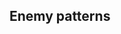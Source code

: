 ==Enemy patterns==
{{Section}}
{{Map/Image|
{{Map/ImageNode|Start|x=72|y=201}}
{{Map/ImageNode|A|x=130|y=82}}
{{Map/ImageNode|B|x=163|y=200}}
{{Map/ImageNode|C|x=189|y=136}}
{{Map/ImageNode|D|x=190|y=247}}
{{Map/ImageNode|E|x=267|y=297}}
{{Map/ImageNode|F|x=276|y=99}}
{{Map/ImageNode|G|x=311|y=171}}
{{Map/ImageNode|H|x=342|y=221}}
{{Map/ImageNode|I|x=369|y=264}}
{{Map/ImageNode|J|x=412|y=131}}
{{Map/ImageNode|K|x=449|y=264}}
{{Map/ImageNode|L|x=478|y=183}}
{{Map/ImageNode|M|x=511|y=95}}
{{Map/ImageNode|N|x=517|y=226}}
{{Map/ImageNode|O|x=569|y=298}}
{{Map/ImageNode|P|x=615|y=164}}
}}
<div class="scrollable" style="width:800px;max-height:400px;overflow:auto;">
{{Map/Nodes|name=
|A
|Resource
|Bucket
|1
}}
{{Map/Nodes|name=敵前衛巡洋艦戦隊
|B
|Normal/BaseXP
|{{Formation|Line Ahead}}{{Formation|Double Line}}
|120
|Heavy Cruiser Ri-Class/Elite
|Heavy Cruiser Ri-Class
|Heavy Cruiser Ri-Class
|Light Cruiser Ho-Class
|Destroyer I-Class
|Destroyer I-Class
|-
|B
|Normal/BaseXP
|{{Formation|Line Ahead}}{{Formation|Double Line}}
|140
|Heavy Cruiser Ri-Class/Elite
|Heavy Cruiser Ri-Class/Elite
|Heavy Cruiser Ri-Class
|Destroyer Ro-Class/Late Model
|Destroyer Ro-Class
|Destroyer Ro-Class
|-
|B
|Normal/BaseXP
|{{Formation|Line Ahead}}{{Formation|Double Line}}
|160
|Heavy Cruiser Ri-Class/Elite
|Heavy Cruiser Ri-Class/Elite
|Heavy Cruiser Ri-Class
|Light Cruiser He-Class
|Destroyer Ro-Class/Late Model
|Destroyer Ro-Class/Late Model
|-
|B
|Normal/BaseXP
|{{Formation|Line Ahead}}{{Formation|Double Line}}
|180
|Heavy Cruiser Ri-Class/Elite
|Heavy Cruiser Ri-Class/Elite
|Heavy Cruiser Ri-Class/Elite
|Light Cruiser He-Class/Elite
|Destroyer Ro-Class/Late Model
|Destroyer Ro-Class/Late Model
}}
{{Map/Nodes|name=
|C
|Storm
|Fuel
|?%
}}
{{Map/Nodes|name=
|D
|Resource
|Fuel
|?
}}
{{Map/Nodes|name=敵侵攻高速軽快部隊
|E
|Normal/BaseXP
|{{Formation|Line Ahead}}{{Formation|Double Line}}
|100
|Light Cruiser Ho-Class/Elite
|Destroyer Ro-Class/Late Model
|Destroyer Ro-Class
|Destroyer Ro-Class
|Destroyer Ro-Class
|-
|E
|Normal/BaseXP
|{{Formation|Line Ahead}}{{Formation|Double Line}}
|120
|Light Cruiser Ho-Class/Elite
|Destroyer Ro-Class/Late Model
|Destroyer Ro-Class
|Destroyer Ro-Class
|Destroyer Ro-Class
|Destroyer Ro-Class
|-
|E
|Normal/BaseXP
|{{Formation|Line Ahead}}{{Formation|Double Line}}
|130
|Light Cruiser Ho-Class/Elite
|Destroyer Ro-Class/Late Model
|Destroyer Ro-Class/Late Model
|Destroyer Ro-Class
|Destroyer Ro-Class
|Destroyer Ro-Class
|-
|E
|Normal/BaseXP
|{{Formation|Line Ahead}}{{Formation|Double Line}}
|140
|Heavy Cruiser Ri-Class/Elite
|Light Cruiser Ho-Class/Elite
|Destroyer Ro-Class/Late Model
|Destroyer Ro-Class/Late Model
|Destroyer Ro-Class
|Destroyer Ro-Class
|-
|E
|Normal/BaseXP
|{{Formation|Line Ahead}}
|160
|Heavy Cruiser Ri-Class/Elite
|Light Cruiser Ho-Class/Elite
|Destroyer Ro-Class/Late Model
|Destroyer Ro-Class/Late Model
|Destroyer Ro-Class/Late Model
|Destroyer Ro-Class/Late Model
}}
{{Map/Nodes|name=前衛機動部隊
|F
|Normal/BaseXP
|{{Formation|Diamond}}
|130
|Light Carrier Nu-Class/Elite
|Light Carrier Nu-Class
|Heavy Cruiser Ri-Class
|Destroyer Ro-Class
|Destroyer Ro-Class
|Destroyer Ro-Class
|-
|F
|Normal/BaseXP
|{{Formation|Diamond}}
|140
|Light Carrier Nu-Class/Elite
|Light Carrier Nu-Class/Elite
|Heavy Cruiser Ri-Class
|Destroyer Ro-Class
|Destroyer Ro-Class
|Destroyer Ro-Class
|-
|F
|Normal/BaseXP
|{{Formation|Diamond}}
|150
|Light Carrier Nu-Class/Elite
|Light Carrier Nu-Class/Elite
|Heavy Cruiser Ri-Class
|Destroyer Ro-Class/Late Model
|Destroyer Ro-Class
|Destroyer Ro-Class
|-
|F
|Normal/BaseXP
|{{Formation|Diamond}}
|160
|Light Carrier Nu-Class/Elite
|Light Carrier Nu-Class/Elite
|Heavy Cruiser Ri-Class/Elite
|Destroyer Ro-Class/Late Model
|Destroyer Ro-Class
|Destroyer Ro-Class
|-
|F
|Normal/BaseXP
|{{Formation|Diamond}}
|180
|Light Carrier Nu-Class/Elite
|Light Carrier Nu-Class/Elite
|Heavy Cruiser Ri-Class/Elite
|Light Cruiser Ho-Class/Elite
|Destroyer Ro-Class/Late Model
|Destroyer Ro-Class/Late Model
|-
|F
|Normal/BaseXP
|{{Formation|Diamond}}
|190
|Light Carrier Nu-Class/Flagship
|Light Carrier Nu-Class/Elite
|Heavy Cruiser Ri-Class/Elite
|Light Cruiser Ho-Class/Elite
|Destroyer Ro-Class/Late Model
|Destroyer Ro-Class/Late Model
}}
{{Map/Nodes|name=
|G
|Resource
|Devmat
|1
}}
{{Map/Nodes|name=
|H
|Empty
}}
{{Map/Nodes|name=敵精鋭水雷戦隊
|I
|Normal/BaseXP
|{{Formation|Line Ahead}}
|100
|Light Cruiser He-Class/Elite
|Destroyer Ro-Class/Late Model
|Destroyer I-Class
|Destroyer I-Class
|Destroyer I-Class
|Destroyer I-Class
|-
|I
|Normal/BaseXP
|{{Formation|Line Ahead}}{{Formation|Double Line}}
|110
|Light Cruiser He-Class/Elite
|Destroyer Ro-Class/Late Model
|Destroyer Ro-Class/Late Model
|Destroyer I-Class
|Destroyer I-Class
|Destroyer I-Class
|-
|I
|Normal/BaseXP
|{{Formation|Line Ahead}}{{Formation|Double Line}}
|120
|Light Cruiser He-Class/Elite
|Destroyer Ro-Class/Late Model
|Destroyer Ro-Class/Late Model
|Destroyer I-Class/Late Model
|Destroyer I-Class
|Destroyer I-Class
|-
|I
|Normal/BaseXP
|{{Formation|Line Ahead}}{{Formation|Double Line}}
|140
|Light Cruiser He-Class/Elite
|Destroyer Ro-Class/Late Model
|Destroyer Ro-Class/Late Model
|Destroyer I-Class/Late Model
|Destroyer I-Class/Late Model
|Destroyer I-Class/Late Model
|-
|I
|Normal/BaseXP
|{{Formation|Double Line}}
|140
|Light Cruiser He-Class/Flagship
|Destroyer Ro-Class/Late Model
|Destroyer Ro-Class/Late Model
|Destroyer I-Class/Late Model
|Destroyer I-Class/Late Model
|Destroyer I-Class/Late Model
|-
|I
|Normal/BaseXP
|{{Formation|Line Ahead}}
|150
|Light Cruiser He-Class/Flagship
|Destroyer Ro-Class/Late Model
|Destroyer Ro-Class/Late Model
|Destroyer I-Class/Late Model
|Destroyer I-Class/Late Model
|Destroyer I-Class/Late Model
}}
{{Map/Nodes|name=
|J
|Empty
}}
{{Map/Nodes|name=
|K
|Empty
}}
{{Map/Nodes|name=敵機動部隊 B群
|L
|Normal/BaseXP
|{{Formation|Diamond}}
|170
|Standard Carrier Wo-Class/Elite
|Standard Carrier Wo-Class/Elite
|Heavy Cruiser Ri-Class/Elite
|Destroyer Ro-Class/Late Model
|Destroyer Ro-Class
|Destroyer Ro-Class
|-
|L
|Normal/BaseXP
|{{Formation|Diamond}}
|190
|Standard Carrier Wo-Class/Flagship
|Standard Carrier Wo-Class/Elite
|Heavy Cruiser Ri-Class/Elite
|Destroyer Ro-Class/Late Model
|Destroyer Ro-Class
|Destroyer Ro-Class
|-
|L
|Normal/BaseXP
|{{Formation|Diamond}}
|210
|Standard Carrier Wo-Class/Flagship
|Standard Carrier Wo-Class/Elite
|Heavy Cruiser Ri-Class/Elite
|Light Cruiser Ho-Class/Elite
|Destroyer Ro-Class/Late Model
|Destroyer Ro-Class/Late Model
|-
|L
|Normal/BaseXP
|{{Formation|Diamond}}
|220
|Standard Carrier Wo-Class/Flagship
|Standard Carrier Wo-Class/Flagship
|Heavy Cruiser Ri-Class/Elite
|Light Cruiser Ho-Class/Elite
|Destroyer Ro-Class/Late Model
|Destroyer Ro-Class/Late Model
|-
|L
|Normal/BaseXP
|{{Formation|Diamond}}
|230
|Standard Carrier Wo-Class/Flagship
|Standard Carrier Wo-Class/Flagship
|Heavy Cruiser Ri-Class/Flagship
|Light Cruiser Ho-Class/Elite
|Destroyer Ro-Class/Late Model
|Destroyer Ro-Class/Late Model
|-
|L
|Normal/BaseXP
|{{Formation|Diamond}}
|250
|Standard Carrier Wo-Class/Flagship
|Standard Carrier Wo-Class/Flagship
|Heavy Cruiser Ri-Class/Flagship
|Light Cruiser Ho-Class/Flagship
|Destroyer Ro-Class/Late Model
|Destroyer Ro-Class/Late Model
}}

{{Map/Nodes|name=敵機動部隊A群
|M
|Normal/BaseXP
|{{Formation|Diamond}}
|180
|Standard Carrier Wo-Class/Elite
|Standard Carrier Wo-Class/Elite
|Battleship Ru-Class/Elite
|Destroyer Ro-Class/Late Model
|Destroyer Ro-Class
|Destroyer Ro-Class
|-
|M
|Normal/BaseXP
|{{Formation|Diamond}}
|200
|Standard Carrier Wo-Class/Flagship
|Standard Carrier Wo-Class/Elite
|Battleship Ru-Class/Elite
|Destroyer Ro-Class/Late Model
|Destroyer Ro-Class
|Destroyer Ro-Class
|-
|M
|Normal/BaseXP
|{{Formation|Diamond}}
|220
|Standard Carrier Wo-Class/Flagship
|Standard Carrier Wo-Class/Elite
|Battleship Ru-Class/Elite
|Light Cruiser He-Class/Elite
|Destroyer Ro-Class/Late Model
|Destroyer Ro-Class/Late Model
|-
|M
|Normal/BaseXP
|{{Formation|Diamond}}
|240
|Standard Carrier Wo-Class/Flagship
|Standard Carrier Wo-Class/Flagship
|Battleship Ru-Class/Elite
|Light Cruiser He-Class/Elite
|Destroyer Ro-Class/Late Model
|Destroyer Ro-Class/Late Model
|-
|M
|Normal/BaseXP
|{{Formation|Diamond}}
|260
|Standard Carrier Wo-Class/Flagship
|Standard Carrier Wo-Class/Flagship
|Battleship Ru-Class/Flagship
|Light Cruiser He-Class/Elite
|Destroyer Ro-Class/Late Model
|Destroyer Ro-Class/Late Model
|-
|M
|Normal/BaseXP
|{{Formation|Diamond}}
|280
|Standard Carrier Wo-Class/Flagship
|Standard Carrier Wo-Class/Flagship
|Battleship Ru-Class/Flagship
|Light Cruiser He-Class/Flagship
|Destroyer Ro-Class/Late Model
|Destroyer Ro-Class/Late Model
}}
{{Map/Nodes|name=
|N
|Resource
|Ammo
|?
}}
{{Map/Nodes|name=
|O
|Empty
}}
{{Map/Nodes|name=敵侵攻中核水上打撃部隊
|P
|Boss/BaseXP
|{{Formation|Line Ahead}}
|360
|Battleship Ru-Class/Elite
|Battleship Ru-Class/Elite
|Battleship Ru-Class/Elite
|Light Cruiser Ho-Class/Elite
|Destroyer Ro-Class/Late Model
|Destroyer Ro-Class/Late Model
|-
|P
|Boss/BaseXP
|{{Formation|Line Ahead}}
|370
|Battleship Ru-Class/Flagship
|Battleship Ru-Class/Elite
|Battleship Ru-Class/Elite
|Light Cruiser Ho-Class/Elite
|Destroyer Ro-Class/Late Model
|Destroyer Ro-Class/Late Model
|-
|P
|Boss/BaseXP
|{{Formation|Line Ahead}}
|390
|Battleship Ru-Class/Flagship
|Battleship Ru-Class/Flagship
|Battleship Ru-Class/Elite
|Light Cruiser He-Class/Elite
|Destroyer Ro-Class/Late Model
|Destroyer Ro-Class/Late Model
|-
|P
|Boss/BaseXP
|{{Formation|Line Ahead}}
|400
|Battleship Ru-Class/Flagship
|Battleship Ru-Class/Flagship
|Battleship Ru-Class/Flagship
|Light Cruiser He-Class/Elite
|Destroyer Ro-Class/Late Model
|Destroyer Ro-Class/Late Model
|-
|P
|Boss/BaseXP
|{{Formation|Line Ahead}}
|420
|Battleship Ru-Class/Flagship
|Battleship Ru-Class/Flagship
|Battleship Ru-Class/Flagship
|Light Cruiser He-Class/Flagship
|Destroyer Ro-Class/Late Model
|Destroyer Ro-Class/Late Model
}}
</div> <!-- overflow -->
{{SectionEnd}}